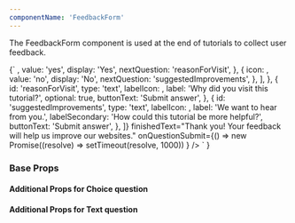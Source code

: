 ```yaml
---
componentName: 'FeedbackForm'
---
```


The FeedbackForm component is used at the end of tutorials to collect user feedback.

<LiveComponent>
{`			<FeedbackForm
				questions={[
					{
						id: 'helpful',
						type: 'choice',
						label: 'Was this tutorial helpful?',
						answers: [
							{
								icon: <SwingsetTestIcon name="thumbs-up" />,
								value: 'yes',
								display: 'Yes',
								nextQuestion: 'reasonForVisit',
							},
							{
                icon: <SwingsetTestIcon name="thumbs-down" />,
								value: 'no',
								display: 'No',
								nextQuestion: 'suggestedImprovements',
							},
						],
					},
					{
						id: 'reasonForVisit',
						type: 'text',
						labelIcon: <SwingsetTestIcon name="thumbs-up" />,
						label: 'Why did you visit this tutorial?',
						optional: true,
						buttonText: 'Submit answer',
					},
					{
						id: 'suggestedImprovements',
						type: 'text',
						labelIcon: <SwingsetTestIcon name="thumbs-down" />,
						label: 'We want to hear from you.',
						labelSecondary: 'How could this tutorial be more helpful?',
						buttonText: 'Submit answer',
					},
				]}
				finishedText="Thank you! Your feedback will help us improve our websites."
				onQuestionSubmit={() =>
					new Promise((resolve) => setTimeout(resolve, 1000))
				}
			/>
    `
  }
</LiveComponent>

<UsageDetails packageJson={packageJson} />

### Base Props

<PropsTable props={componentProps.baseProps} />

#### Additional Props for Choice question

<PropsTable props={componentProps.choiceQuestionProps} />

#### Additional Props for Text question

<PropsTable props={componentProps.textQuestionProps} />
